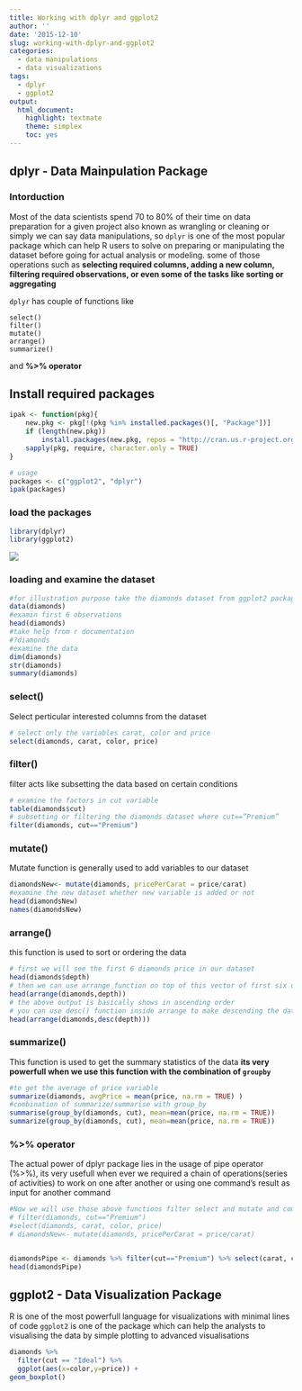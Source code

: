 ```yaml
---
title: Working with dplyr and ggplot2
author: ''
date: '2015-12-10'
slug: working-with-dplyr-and-ggplot2
categories:
  - data manipulations
  - data visualizations
tags:
  - dplyr
  - ggplot2
output: 
  html_document: 
    highlight: textmate
    theme: simplex
    toc: yes
---
```

## dplyr - Data Mainpulation Package

### Intorduction
Most of the data scientists spend 70 to 80% of their time on data preparation for a given project also known as wrangling or cleaning or simply we can say data manipulations, so `dplyr` is one of the most popular package which can help R users to solve on preparing or manipulating the dataset before going for actual analysis or modeling. some of those operations such as **selecting required columns, adding a new column, filtering  required observations, or even some of the tasks like sorting or aggregating**    

`dplyr` has couple of functions like  

`select()`  
`filter()`  
`mutate()`  
`arrange()`   
`summarize()`  

and 
**%>% operator**

## Install required packages
```r
ipak <- function(pkg){
    new.pkg <- pkg[!(pkg %in% installed.packages()[, "Package"])]
    if (length(new.pkg)) 
        install.packages(new.pkg, repos = "http://cran.us.r-project.org", dependencies = TRUE)
    sapply(pkg, require, character.only = TRUE)
}

# usage
packages <- c("ggplot2", "dplyr")
ipak(packages)
```

### load the packages
```r
library(dplyr)
library(ggplot2)
```
![](/post/2017-12-16-working-with-dplyr-and-ggplot2_files/dplyr.png)

### loading and examine the dataset
```r
#for illustration purpose take the diamonds dataset from ggplot2 package and attached to this session
data(diamonds)
#examin first 6 observations
head(diamonds)
#take help from r documentation
#?diamonds
#examine the data
dim(diamonds)
str(diamonds)
summary(diamonds)
```
### select()
Select perticular interested columns from the dataset
```r
# select only the variables carat, color and price
select(diamonds, carat, color, price)
```

### filter()
filter acts like subsetting the data based on certain conditions
```r
# examine the factors in cut variable
table(diamonds$cut)
# subsetting or filtering the diamonds dataset where cut==”Premium”
filter(diamonds, cut=="Premium")
```
### mutate()
Mutate function is generally used to add variables to our dataset
```r
diamondsNew<- mutate(diamonds, pricePerCarat = price/carat)
#examine the new dataset whether new variable is added or not
head(diamondsNew)
names(diamondsNew)
```

### arrange()
this function is used to sort or ordering the data
```r
# first we will see the first 6 diamonds price in our dataset
head(diamonds$depth)
# then we can use arrange function on top of this vector of first six observationds of depth variable
head(arrange(diamonds,depth))
# the above output is basically shows in ascending order
# you can use desc() function inside arrange to make descending the data
head(arrange(diamonds,desc(depth)))
```

### summarize()
This function is used to get the summary statistics of the data
**its very powerfull when we use this function with the combination of `groupby`**
```r
#to get the average of price variable
summarize(diamonds, avgPrice = mean(price, na.rm = TRUE) )
#combination of summarize/summarise with group_by
summarise(group_by(diamonds, cut), mean=mean(price, na.rm = TRUE))
summarize(group_by(diamonds, cut), mean=mean(price, na.rm = TRUE))
```

### %>% operator
The actual power of dplyr package lies in the usage of pipe operator (%>%), its very usefull when ever we required a chain of operations(series of activities) to work on one after another or using one command's result as input for another command   
```r
#Now we will use those above functions filter select and mutate and combine them into one and get the result by using %>% operator  
# filter(diamonds, cut=="Premium")
#select(diamonds, carat, color, price)
# diamondsNew<- mutate(diamonds, pricePerCarat = price/carat)


diamondsPipe <- diamonds %>% filter(cut=="Premium") %>% select(carat, color, price) %>% mutate(pricePerCarat = price/carat)
head(diamondsPipe)
```


## ggplot2 - Data Visualization Package
R is one of the most powerfull language for visualizations with minimal lines of code `ggplot2` is one of the package which can help the analysts to visualising the data by simple plotting to advanced visualisations

```r
diamonds %>% 
  filter(cut == "Ideal") %>% 
  ggplot(aes(x=color,y=price)) + 
geom_boxplot()     
     
```

